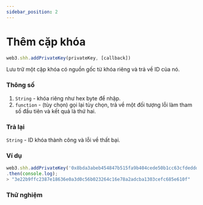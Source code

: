 ```yaml
---
sidebar_position: 2
---
```


# Thêm cặp khóa
```javascript
web3.shh.addPrivateKey(privateKey, [callback])
```
Lưu trữ một cặp khóa có nguồn gốc từ khóa riêng và trả về ID của nó.
### Thông số
1. `String` - khóa riêng như hex byte để nhập.
2. `function` - (tùy chọn) gọi lại tùy chọn, trả về một đối tượng lỗi làm tham số đầu tiên và kết quả là thứ hai.
### Trả lại
`String` - ID khóa thành công và lỗi về thất bại.

###  Ví dụ
```javascript
web3.shh.addPrivateKey('0x8bda3abeb454847b515fa9b404cede50b1cc63cfdeddd4999d074284b4c21e15')
.then(console.log);
> "3e22b9ffc2387e18636e0a3d0c56b023264c16e78a2adcba1303cefc685e610f"
```
### Thử nghiệm
<AddPrivateKey/>